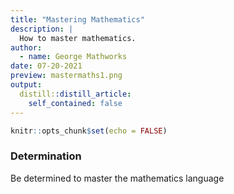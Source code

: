```yaml
---
title: "Mastering Mathematics"
description: |
  How to master mathematics.
author:
  - name: George Mathworks
date: 07-20-2021
preview: mastermaths1.png
output:
  distill::distill_article:
    self_contained: false
---
```



```r
knitr::opts_chunk$set(echo = FALSE)
```

### Determination

  Be determined to master the mathematics language
